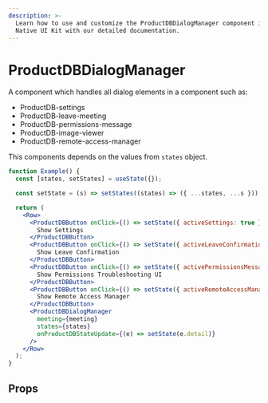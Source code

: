 ```yaml
---
description: >-
  Learn how to use and customize the ProductDBDialogManager component in ProductDB's React
  Native UI Kit with our detailed documentation.
---
```


# ProductDBDialogManager

A component which handles all dialog elements in a component such as:

- ProductDB-settings
- ProductDB-leave-meeting
- ProductDB-permissions-message
- ProductDB-image-viewer
- ProductDB-remote-access-manager

This components depends on the values from `states` object.

```jsx
function Example() {
  const [states, setStates] = useState({});

  const setState = (s) => setStates((states) => ({ ...states, ...s }));

  return (
    <Row>
      <ProductDBButton onClick={() => setState({ activeSettings: true })}>
        Show Settings
      </ProductDBButton>
      <ProductDBButton onClick={() => setState({ activeLeaveConfirmation: true })}>
        Show Leave Confirmation
      </ProductDBButton>
      <ProductDBButton onClick={() => setState({ activePermissionsMessage: true })}>
        Show Permissions Troubleshooting UI
      </ProductDBButton>
      <ProductDBButton onClick={() => setState({ activeRemoteAccessManager: true })}>
        Show Remote Access Manager
      </ProductDBButton>
      <ProductDBDialogManager
        meeting={meeting}
        states={states}
        onProductDBStateUpdate={(e) => setState(e.detail)}
      />
    </Row>
  );
}
```

## Props

<PropsTable of="ProductDB-dialog-manager" />

<head>
  <title>React Native UI Kit ProductDBDialogManager</title>
</head>
